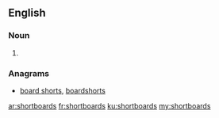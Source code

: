 ==English==

===Noun===
{{head|en|plural}}

# {{plural of|shortboard|lang=en|nocat=1}}

===Anagrams===
* [[board shorts#English|board shorts]], [[boardshorts#English|boardshorts]]

[[ar:shortboards]]
[[fr:shortboards]]
[[ku:shortboards]]
[[my:shortboards]]